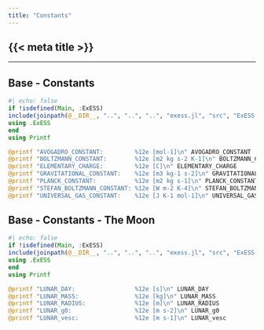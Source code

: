 ```yaml
---
title: "Constants"
---
```


::: {.hidden }
# {{< meta title >}}
:::

---

::: {.callout-note appearance="simple" icon=false}
# Base - Constants
```julia
#| echo: false
if !isdefined(Main, :ExESS)
include(joinpath(@__DIR__, "..", "..", "..", "exess.jl", "src", "ExESS.jl"))
using .ExESS
end
using Printf

@printf "AVOGADRO_CONSTANT:         %12e [mol-1]\n" AVOGADRO_CONSTANT
@printf "BOLTZMANN_CONSTANT:        %12e [m2 kg s-2 K-1]\n" BOLTZMANN_CONSTANT
@printf "ELEMENTARY_CHARGE:         %12e [C]\n" ELEMENTARY_CHARGE
@printf "GRAVITATIONAL_CONSTANT:    %12e [m3 kg-1 s-2]\n" GRAVITATIONAL_CONSTANT
@printf "PLANCK_CONSTANT:           %12e [m2 kg s-1]\n" PLANCK_CONSTANT
@printf "STEFAN_BOLTZMANN_CONSTANT: %12e [W m-2 K-4]\n" STEFAN_BOLTZMANN_CONSTANT
@printf "UNIVERSAL_GAS_CONSTANT:    %12e [J K-1 mol-1]\n" UNIVERSAL_GAS_CONSTANT
```
:::



::: {.callout-note appearance="simple" icon=false}
# Base - Constants - The Moon
```julia
#| echo: false
if !isdefined(Main, :ExESS)
include(joinpath(@__DIR__, "..", "..", "..", "exess.jl", "src", "ExESS.jl"))
using .ExESS
end
using Printf

@printf "LUNAR_DAY:                 %12e [s]\n" LUNAR_DAY
@printf "LUNAR_MASS:                %12e [kg]\n" LUNAR_MASS
@printf "LUNAR_RADIUS:              %12e [m]\n" LUNAR_RADIUS
@printf "LUNAR_g0:                  %12e [m s-2]\n" LUNAR_g0
@printf "LUNAR_vesc:                %12e [m s-1]\n" LUNAR_vesc
```
:::
